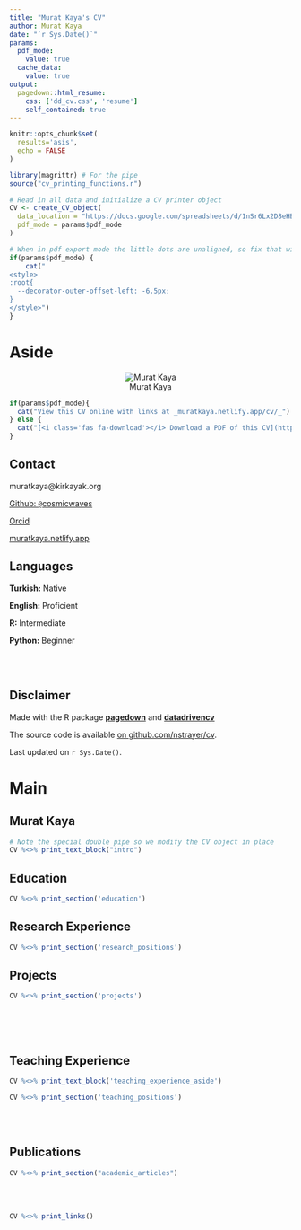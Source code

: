 ```yaml
---
title: "Murat Kaya's CV"
author: Murat Kaya
date: "`r Sys.Date()`"
params:
  pdf_mode:
    value: true
  cache_data:
    value: true
output:
  pagedown::html_resume:
    css: ['dd_cv.css', 'resume']
    self_contained: true
---
```


```r
knitr::opts_chunk$set(
  results='asis', 
  echo = FALSE
)

library(magrittr) # For the pipe
source("cv_printing_functions.r")

# Read in all data and initialize a CV printer object
CV <- create_CV_object(
  data_location = "https://docs.google.com/spreadsheets/d/1nSr6Lx2D8eHBwU79iobgk41yMGfBb-zcCs_EWmvwsWI/edit?usp=sharing",  
  pdf_mode = params$pdf_mode
)

```


```r
# When in pdf export mode the little dots are unaligned, so fix that with some conditional CSS.
if(params$pdf_mode) {
    cat("
<style>
:root{
  --decorator-outer-offset-left: -6.5px;
}
</style>")
}
```

<link rel="stylesheet" href="https://cdn.jsdelivr.net/gh/jpswalsh/academicons@1/css/academicons.min.css">
<script src="https://kit.fontawesome.com/1f72d6921a.js" crossorigin="anonymous"></script>


Aside
================================================================================

<center>
![Murat Kaya](https://muratkaya.netlify.app/images/avatar.jpeg)
</center>


```r
if(params$pdf_mode){
  cat("View this CV online with links at _muratkaya.netlify.app/cv/_")
} else {
  cat("[<i class='fas fa-download'></i> Download a PDF of this CV](https://github.com/cosmicwaves/CV/raw/master/kaya_cv.pdf)")
}
```

Contact {#contact}
--------------------------------------------------------------------------------

<i class = "fa fa-envelope"></i> muratkaya@kirkayak.org

<i class = "fa fa-github"></i> [Github: `@`cosmicwaves](https://github.com/cosmicwaves)

<i class = "fab fa-orcid"></i> <a href = 'https://orcid.org/0000-0003-4350-5917'> Orcid </a>

<i class = "fa fa-home"></i> [muratkaya.netlify.app](https://muratkaya.netlify.app)



Languages {#languages}
--------------------------------------------------------------------------------

**Turkish:** Native

**English:** Proficient

**R:** Intermediate

**Python:** Beginner

<br>
<br>

Disclaimer {#disclaimer}
--------------------------------------------------------------------------------

Made with the R package [**pagedown**](https://github.com/rstudio/pagedown) and
[**datadrivencv**](nickstrayer.me/datadrivencv/index.html)

The source code is available [on github.com/nstrayer/cv](https://github.com/cosmicwaves/cv).

Last updated on `r Sys.Date()`.



Main
================================================================================

Murat Kaya {#title}
--------------------------------------------------------------------------------

```r
# Note the special double pipe so we modify the CV object in place
CV %<>% print_text_block("intro") 
```



Education {data-icon=graduation-cap data-concise=true}
--------------------------------------------------------------------------------

```r
CV %<>% print_section('education')
```


Research Experience {data-icon=poll}
--------------------------------------------------------------------------------

```r
CV %<>% print_section('research_positions')
```



Projects {data-icon=project-diagram}
--------------------------------------------------------------------------------

```r
CV %<>% print_section('projects')
```

<!-- These breaks just force a new page so section doesnt get cut off -->
<br>
<br>
<br>

Teaching Experience {data-icon=chalkboard-teacher}
--------------------------------------------------------------------------------

::: aside
```r
CV %<>% print_text_block('teaching_experience_aside')
```
:::

```r
CV %<>% print_section('teaching_positions')
```
<br>
<br>

Publications {data-icon=book}
--------------------------------------------------------------------------------
```r
CV %<>% print_section("academic_articles")
```
<br>
<br>

```r
CV %<>% print_links()
```


